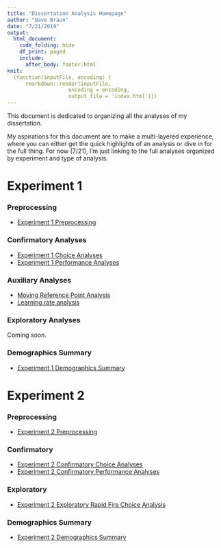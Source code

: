 ```yaml
---
title: "Dissertation Analysis Homepage"
author: "Dave Braun"
date: "7/21/2019"
output: 
  html_document:
    code_folding: hide
    df_print: paged
    include:
      after_body: footer.html
knit:
  (function(inputFile, encoding) {
      rmarkdown::render(inputFile,
                    encoding = encoding,
                    output_file = 'index.html')})
---
```


This document is dedicated to organizing all the analyses of my dissertation.   

My aspirations for this document are to make a multi-layered experience, where you can either get the quick highlights of an analysis or dive in for the full thing. For now (7/21), I'm just linking to the full analyses organized by experiment and type of analysis.  

# Experiment 1
### Preprocessing  
* [Experiment 1 Preprocessing](https://davebraun.org/dissertation/experiments/analysis/exp1/scripts/preprocessing/)

### Confirmatory Analyses
* [Experiment 1 Choice Analyses](https://davebraun.org/dissertation/experiments/analysis/exp1/scripts/confirmatory/choice/)
* [Experiment 1 Performance Analyses](https://davebraun.org/dissertation/experiments/analysis/exp1/scripts/confirmatory/performance/)

### Auxiliary Analyses
* [Moving Reference Point Analysis](https://davebraun.org/dissertation/experiments/analysis/exp1/scripts/auxiliary/movingReference/)
* [Learning rate analysis](https://davebraun.org/dissertation/experiments/analysis/exp1/scripts/auxiliary/learning/)

### Exploratory Analyses
Coming soon.

### Demographics Summary
* [Experiment 1 Demographics Summary](https://davebraun.org/dissertation/experiments/analysis/exp1/scripts/demo/)

# Experiment 2
### Preprocessing
* [Experiment 2 Preprocessing](https://davebraun.org/dissertation/experiments/analysis/exp2/scripts/preprocessing/)

### Confirmatory  
* [Experiment 2 Confirmatory Choice Analyses](https://davebraun.org/dissertation/experiments/analysis/exp2/scripts/confirmatory/choice/)
* [Experiment 2 Confirmatory Performance Analyses](https://davebraun.org/dissertation/experiments/analysis/exp2/scripts/confirmatory/performance)

### Exploratory
* [Experiment 2 Exploratory Rapid Fire Choice Analysis](https://davebraun.org/dissertation/experiments/analysis/exp2/scripts/exploratory/rapidFire/)

### Demographics Summary
* [Experiment 2 Demographics Summary](https://davebraun.org/dissertation/experiments/analysis/exp2/scripts/demo/)



